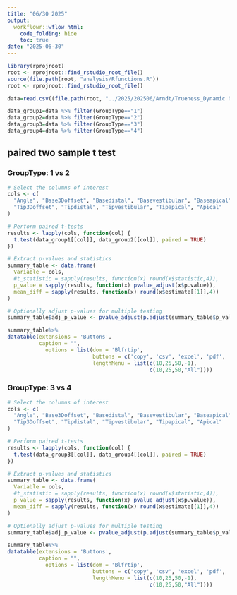 ```yaml
---
title: "06/30 2025"
output:
  workflowr::wflow_html:
    code_folding: hide
    toc: true
date: "2025-06-30"
---
```




```r
library(rprojroot)
root <- rprojroot::find_rstudio_root_file()
source(file.path(root, "analysis/Rfunctions.R"))
root <- rprojroot::find_rstudio_root_file()
```




```r
data=read.csv((file.path(root, "../2025/202506/Arndt/Trueness_Dynamic Navigation Implant Insertion.csv")), header=T)

```

```r
data_group1=data %>% filter(GroupType=="1")
data_group2=data %>% filter(GroupType=="2")
data_group3=data %>% filter(GroupType=="3")
data_group4=data %>% filter(GroupType=="4")
```


## paired two sample  t test


### GroupType: 1 vs 2

```r
# Select the columns of interest
cols <- c(
  "Angle", "Base3Doffset", "Basedistal", "Basevestibular", "Baseapical",
  "Tip3Doffset", "Tipdistal", "Tipvestibular", "Tipapical", "Apical"
)

# Perform paired t-tests
results <- lapply(cols, function(col) {
  t.test(data_group1[[col]], data_group2[[col]], paired = TRUE)
})

# Extract p-values and statistics
summary_table <- data.frame(
  Variable = cols,
  #t_statistic = sapply(results, function(x) round(x$statistic,4)),
  p_value = sapply(results, function(x) pvalue_adjust(x$p.value)),
  mean_diff = sapply(results, function(x) round(x$estimate[[1]],4))
)

# Optionally adjust p-values for multiple testing
summary_table$adj_p_value <- pvalue_adjust(p.adjust(summary_table$p_value, method = "BH"))

summary_table%>%
datatable(extensions = 'Buttons',
          caption = "",
            options = list(dom = 'Blfrtip',
                           buttons = c('copy', 'csv', 'excel', 'pdf', 'print'),
                           lengthMenu = list(c(10,25,50,-1),
                                             c(10,25,50,"All"))))
```



### GroupType: 3 vs 4

```r
# Select the columns of interest
cols <- c(
  "Angle", "Base3Doffset", "Basedistal", "Basevestibular", "Baseapical",
  "Tip3Doffset", "Tipdistal", "Tipvestibular", "Tipapical", "Apical"
)

# Perform paired t-tests
results <- lapply(cols, function(col) {
  t.test(data_group3[[col]], data_group4[[col]], paired = TRUE)
})

# Extract p-values and statistics
summary_table <- data.frame(
  Variable = cols,
  #t_statistic = sapply(results, function(x) round(x$statistic,4)),
  p_value = sapply(results, function(x) pvalue_adjust(x$p.value)),
  mean_diff = sapply(results, function(x) round(x$estimate[[1]],4))
)

# Optionally adjust p-values for multiple testing
summary_table$adj_p_value <- pvalue_adjust(p.adjust(summary_table$p_value, method = "BH"))

summary_table%>%
datatable(extensions = 'Buttons',
          caption = "",
            options = list(dom = 'Blfrtip',
                           buttons = c('copy', 'csv', 'excel', 'pdf', 'print'),
                           lengthMenu = list(c(10,25,50,-1),
                                             c(10,25,50,"All"))))
```